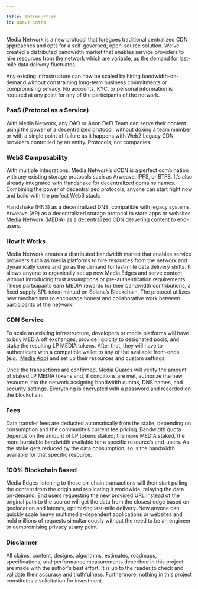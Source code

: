 ```yaml
---

title: Introduction
id: about-intro
---
```


Media Network is a new protocol that foregoes traditional centralized CDN approaches and opts for a self-governed, open-source solution. We’ve created a distributed bandwidth market that enables service providers to hire resources from the network which are variable, as the demand for last-mile data delivery fluctuates.

Any existing infrastructure can now be scaled by hiring bandwidth-on-demand without constraining long-term business commitments or compromising privacy. No accounts, KYC, or personal information is required at any point for any of the participants of the network.

### PaaS (Protocol as a Service)

With Media Network, any DAO or Anon DeFi Team can serve their content using the power of a decentralized protocol, without doxing a team member or with a single point of failure as it happens with Web2 Legacy CDN providers controlled by an entity. Protocols, not companies.

### Web3 Composability

With multiple integrations, Media Network’s dCDN is a perfect combination with any existing storage protocols such as Arweave, IPFS, or BTFS. It’s also already integrated with Handshake for decentralized domains names. Combining the power of decentralized protocols, anyone can start right now and build with the perfect Web3 stack: 

Handshake (HNS) as a decentralized DNS, compatible with legacy systems.
Arweave (AR) as a decentralized storage protocol to store apps or websites.
Media Network (MEDIA) as a decentralized CDN delivering content to end-users.


### How It Works

Media Network creates a distributed bandwidth market that enables service providers such as media platforms to hire resources from the network and dynamically come and go as the demand for last-mile data delivery shifts. It allows anyone to organically set up new Media Edges and serve content without introducing trust assumptions or pre-authentication requirements. These participants earn MEDIA rewards for their bandwidth contributions, a fixed supply SPL token minted on Solana’s Blockchain. The protocol utilizes new mechanisms to encourage honest and collaborative work between participants of the network.

### CDN Service

To scale an existing infrastructure, developers or media platforms will have to buy MEDIA off exchanges, provide liquidity to designated pools, and stake the resulting LP MEDIA tokens. After that, they will have to authenticate with a compatible wallet to any of the available front-ends (e.g., [Media App](app-about)) and set up their resources and custom settings. 

Once the transactions are confirmed, Media Guards will verify the amount of staked LP MEDIA tokens and, if conditions are met, authorize the new resource into the network assigning bandwidth quotas, DNS names, and security settings. Everything is encrypted with a password and recorded on the blockchain.

### Fees

Data transfer fees are deducted automatically from the stake, depending on consumption and the community’s current fee pricing. Bandwidth quota depends on the amount of LP tokens staked; the more MEDIA staked, the more burstable bandwidth available for a specific resource’s end-users. As the stake gets reduced by the data consumption, so is the bandwidth available for that specific resource.

### 100% Blockchain Based

Media Edges listening to these on-chain transactions will then start pulling the content from the origin and replicating it worldwide, relaying the data on-demand. End users requesting the new provided URL instead of the original path to the source will get the data from the closest edge based on geolocation and latency, optimizing last-mile delivery.
Now anyone can quickly scale heavy multimedia-dependent applications or websites and hold millions of requests simultaneously without the need to be an engineer or compromising privacy at any point.

### Disclaimer

All claims, content, designs, algorithms, estimates, roadmaps, specifications, and performance measurements described in this project are made with the author's best effort. It is up to the reader to check and validate their accuracy and truthfulness. Furthermore, nothing in this project constitutes a solicitation for investment.

